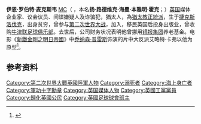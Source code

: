 {{Infobox officeholder
| name             = 罗伯特·麦克斯韦<br>Robert Maxwell
| honorific_suffix = {{postnom|country=GBR|MC}}
| image            = Robert_Maxwell_1989.jpg
| office           = 英国国会议员[[白金汉_(英国国会选区)|白金汉]]选区
| term_start       = 1964年10月15日
| term_end         = 1970年5月29日
| birth_name       = 扬·路德维克·海曼·本雅明·霍克<br>Ján Ludvík Hyman Binyamin Hoch
| birth_date       = {{birth date|1923|6|10|df=yes}}
| birth_place      = [[捷克斯洛伐克第一共和国|捷克]] Slatinské Doly <br> (现[[烏克兰|烏克兰]][[索洛特维诺|索洛特维诺]])
| death_date       = {{death date and age|1991|11|5|1923|6|10|df=yes}}
| death_place      = [[西班牙|西班牙]][[加那利群岛|加那利群岛]]一帶海面
| resting_place    = [[以色列|以色列]][[橄榄山犹太公墓|橄榄山犹太公墓]]
| citizenship      = [[捷克斯洛伐克|捷克]]<br>{{GBR}}(1946年后)
| party            = [[工党_(英国)|工党]]
| occupation       = [[出版商|出版商]],媒体擁有者
| spouse           = {{le|伊利莎白·麦克斯韦|Elisabeth Maxwell}} (1945年结婚)
| children         = 9名,包括{{le|克莉斯汀·麦克斯韦|Christine Maxwell|克莉斯汀}},{{le|伊莎贝·麦克斯韦|Isabel Maxwell|伊莎贝}},{{le|伊恩·麦克斯韦|Ian Maxwell|伊恩}},{{le|凯文·麦克斯韦|Kevin Maxwell|凯文}}及{{le|吉絲兰·麦克斯韦|Ghislaine Maxwell|吉絲兰}}
| allegiance       = {{ubl|[[捷克斯洛伐克第一共和国|捷克]]|[[英国|英国]]}}
| serviceyears     = 1940至1945年
| rank             = [[上尉|陆军上尉]]
| mawards          = [[军功十字勳章|军功十字勳章]]
| branch           = {{ubl|{{le|捷克及斯洛伐克军团|Czech and Slovak Legion|捷克陆军}}|[[英国陆军|英国陆军]]}}
| battles          = [[第二次世界大戰|第二次世界大戰]]
}}


'''伊恩·罗伯特·麦克斯韦''' [[軍功十字勳章|MC]]（{{lang-en|Ian Robert Maxwell}} ，本名'''扬·路德维克·海曼·本雅明·霍克'''；{{bd|1923年|6月10日|1991年|11月5日}}）[[英国|英国]]媒体企业家、议会议员、间谍嫌疑人及诈骗犯，猶太人，為[[猶太教正統派|猶太教正統派]]，生于[[捷克斯洛伐克|捷克斯洛伐克]]，出身贫穷，曾参与[[第二次世界大战|第二次世界大战]]，加入{{en-link|捷克和斯洛伐克軍團|Czech and Slovak Legion}}，移民英国后投身出版业，曾收购[[牛津联足球俱乐部|牛津联足球俱乐部]]。去世后，公司财务状况表明他曾挪用[[三一镜报|镜报集团]]养老基金。电影《[[新鐵金剛之明日帝國|新鐵金剛之明日帝國]]》中[[乔纳森·普雷斯|乔纳森·普雷斯]]饰演的片中大反派艾略特·卡弗以他为原型<ref name="tao">{{cite news|author=Bruce Feirstein |title=Bruce Feirstein: The Tao of Bond-Film Naming |work=Vanity Fair |date=2008-01-29 |url=http://www.vanityfair.com/online/daily/2008/01/bruce-feirste-2 |accessdate=2013-09-16 |archivedate=2013-07-15 |deadurl=no |archiveurl=https://web.archive.org/web/20130715140937/http://www.vanityfair.com/online/daily/2008/01/bruce-feirste-2 }}</ref>。

==参考资料==
{{reflist}}

[[Category:第二次世界大戰英國陸軍人物|Category:第二次世界大戰英國陸軍人物]]
[[Category:溺死者|Category:溺死者]]
[[Category:海上身亡者|Category:海上身亡者]]
[[Category:軍功十字勳章|Category:軍功十字勳章]]
[[Category:英国媒体人物|Category:英国媒体人物]]
[[Category:英國工黨黨員|Category:英國工黨黨員]]
[[Category:歸化英國公民|Category:歸化英國公民]]
[[Category:英國足球球會班主|Category:英國足球球會班主]]